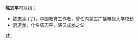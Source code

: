 '''陈志平'''可以指：
* [[陈志平_(？)|陈志平 (？)]]，中国教育工作者，曾任内蒙古广播电视大学校长
* [[房道龙|房道龙]]，化名陈志平，演员[[成龙|成龙]]之父

{{disambig}}

[[Category:三字陈姓人名消歧义|zhi]]